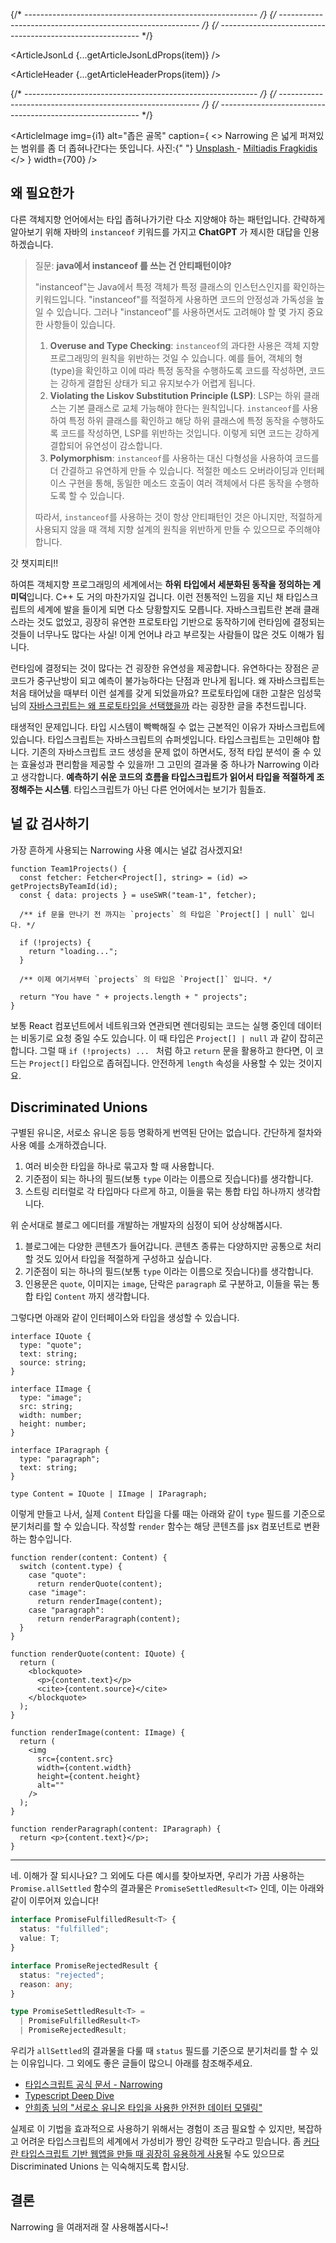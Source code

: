 
{/* ---------------------------------------------------------- */}
{/* ---------------------------------------------------------- */}
{/* ---------------------------------------------------------- */}


<ArticleJsonLd {...getArticleJsonLdProps(item)} />

<ArticleHeader {...getArticleHeaderProps(item)} />

{/* ---------------------------------------------------------- */}
{/* ---------------------------------------------------------- */}
{/* ---------------------------------------------------------- */}

<ArticleImage
  img={i1}
  alt="좁은 골목"
  caption={
    <>
      Narrowing 은 넓게 퍼져있는 범위를 좀 더 좁혀나간다는 뜻입니다. 사진:{" "}
      <a href="https://unsplash.com/ko/s/%EC%82%AC%EC%A7%84/narrowing?utm_source=unsplash&utm_medium=referral&utm_content=creditCopyText">
        Unsplash
      </a>
      -
      <a href="https://unsplash.com/@_miltiadis_?utm_source=unsplash&utm_medium=referral&utm_content=creditCopyText">
        Miltiadis Fragkidis
      </a>
    </>
  }
  width={700}
/>

## 왜 필요한가

다른 객체지향 언어에서는 타입 좁혀나가기란 다소 지양해야 하는 패턴입니다. 간략하게 알아보기 위해 자바의 `instanceof` 키워드를 가지고 **ChatGPT** 가 제시한 대답을 인용하겠습니다.

> 질문: **java에서 instanceof 를 쓰는 건 안티패턴이야?**
>
> "instanceof"는 Java에서 특정 객체가 특정 클래스의 인스턴스인지를 확인하는 키워드입니다. "instanceof"를 적절하게 사용하면 코드의 안정성과 가독성을 높일 수 있습니다. 그러나 "instanceof"를 사용하면서도 고려해야 할 몇 가지 중요한 사항들이 있습니다.
>
> 1. **Overuse and Type Checking**: `instanceof`의 과다한 사용은 객체 지향 프로그래밍의 원칙을 위반하는 것일 수 있습니다. 예를 들어, 객체의 형(type)을 확인하고 이에 따라 특정 동작을 수행하도록 코드를 작성하면, 코드는 강하게 결합된 상태가 되고 유지보수가 어렵게 됩니다.
> 2. **Violating the Liskov Substitution Principle (LSP)**: LSP는 하위 클래스는 기본 클래스로 교체 가능해야 한다는 원칙입니다. `instanceof`를 사용하여 특정 하위 클래스를 확인하고 해당 하위 클래스에 특정 동작을 수행하도록 코드를 작성하면, LSP를 위반하는 것입니다. 이렇게 되면 코드는 강하게 결합되어 유연성이 감소합니다.
> 3. **Polymorphism**: `instanceof`를 사용하는 대신 다형성을 사용하여 코드를 더 간결하고 유연하게 만들 수 있습니다. 적절한 메소드 오버라이딩과 인터페이스 구현을 통해, 동일한 메소드 호출이 여러 객체에서 다른 동작을 수행하도록 할 수 있습니다.
>
> 따라서, `instanceof`를 사용하는 것이 항상 안티패턴인 것은 아니지만, 적절하게 사용되지 않을 때 객체 지향 설계의 원칙을 위반하게 만들 수 있으므로 주의해야 합니다.

갓 챗지피티!!

하여튼 객체지향 프로그래밍의 세계에서는 **하위 타입에서 세분화된 동작을 정의하는 게 미덕**입니다. C++ 도 거의 마찬가지일 겁니다. 이런 전통적인 느낌을 지닌 채 타입스크립트의 세계에 발을 들이게 되면 다소 당황할지도 모릅니다. 자바스크립트란 본래 클래스라는 것도 없었고, 굉장히 유연한 프로토타입 기반으로 동작하기에 런타임에 결정되는 것들이 너무나도 많다는 사실! 이게 언어냐 라고 부르짖는 사람들이 많은 것도 이해가 됩니다.

런타임에 결정되는 것이 많다는 건 굉장한 유연성을 제공합니다. 유연하다는 장점은 곧 코드가 중구난방이 되고 예측이 불가능하다는 단점과 만나게 됩니다. 왜 자바스크립트는 처음 태어났을 때부터 이런 설계를 갖게 되었을까요? 프로토타입에 대한 고찰은 임성묵 님의 [자바스크립트는 왜 프로토타입을 선택했을까](https://medium.com/@limsungmook/%EC%9E%90%EB%B0%94%EC%8A%A4%ED%81%AC%EB%A6%BD%ED%8A%B8%EB%8A%94-%EC%99%9C-%ED%94%84%EB%A1%9C%ED%86%A0%ED%83%80%EC%9E%85%EC%9D%84-%EC%84%A0%ED%83%9D%ED%96%88%EC%9D%84%EA%B9%8C-997f985adb42) 라는 굉장한 글을 추천드립니다.

태생적인 문제입니다. 타입 시스템이 빡빡해질 수 없는 근본적인 이유가 자바스크립트에 있습니다. 타입스크립트는 자바스크립트의 슈퍼셋입니다. 타입스크립트는 고민해야 합니다. 기존의 자바스크립트 코드 생성을 문제 없이 하면서도, 정적 타입 분석이 줄 수 있는 효율성과 편리함을 제공할 수 있을까! 그 고민의 결과물 중 하나가 Narrowing 이라고 생각합니다. **예측하기 쉬운 코드의 흐름을 타입스크립트가 읽어서 타입을 적절하게 조정해주는 시스템**. 타입스크립트가 아닌 다른 언어에서는 보기가 힘들죠.

## 널 값 검사하기

가장 흔하게 사용되는 Narrowing 사용 예시는 널값 검사겠지요!

```tsx
function Team1Projects() {
  const fetcher: Fetcher<Project[], string> = (id) => getProjectsByTeamId(id);
  const { data: projects } = useSWR("team-1", fetcher);

  /** if 문을 만나기 전 까지는 `projects` 의 타입은 `Project[] | null` 입니다. */

  if (!projects) {
    return "loading...";
  }

  /** 이제 여기서부터 `projects` 의 타입은 `Project[]` 입니다. */

  return "You have " + projects.length + " projects";
}
```

보통 React 컴포넌트에서 네트워크와 연관되면 렌더링되는 코드는 실행 중인데 데이터는 비동기로 요청 중일 수도 있습니다. 이 때 타입은 `Project[] | null` 과 같이 잡히곤 합니다. 그럴 때 `if (!projects) ... ` 처럼 하고 `return` 문을 활용하고 한다면, 이 코드는 `Project[]` 타입으로 좁혀집니다. 안전하게 `length` 속성을 사용할 수 있는 것이지요.

## Discriminated Unions

구별된 유니온, 서로소 유니온 등등 명확하게 번역된 단어는 없습니다. 간단하게 절차와 사용 예를 소개하겠습니다.

1. 여러 비슷한 타입을 하나로 묶고자 할 때 사용합니다.
2. 기준점이 되는 하나의 필드(보통 `type` 이라는 이름으로 짓습니다)를 생각합니다.
3. 스트링 리터럴로 각 타입마다 다르게 하고, 이들을 묶는 통합 타입 하나까지 생각합니다.

위 순서대로 블로그 에디터를 개발하는 개발자의 심정이 되어 상상해봅시다.

1. 블로그에는 다양한 콘텐츠가 들어갑니다. 콘텐츠 종류는 다양하지만 공통으로 처리할 것도 있어서 타입을 적절하게 구성하고 싶습니다.
2. 기준점이 되는 하나의 필드(보통 `type` 이라는 이름으로 짓습니다)를 생각합니다.
3. 인용문은 `quote`, 이미지는 `image`, 단락은 `paragraph` 로 구분하고, 이들을 묶는 통합 타입 `Content` 까지 생각합니다.

그렇다면 아래와 같이 인터페이스와 타입을 생성할 수 있습니다.

```tsx
interface IQuote {
  type: "quote";
  text: string;
  source: string;
}

interface IImage {
  type: "image";
  src: string;
  width: number;
  height: number;
}

interface IParagraph {
  type: "paragraph";
  text: string;
}

type Content = IQuote | IImage | IParagraph;
```

이렇게 만들고 나서, 실제 `Content` 타입을 다룰 때는 아래와 같이 `type` 필드를 기준으로 분기처리를 할 수 있습니다. 작성할 `render` 함수는 해당 콘텐츠를 jsx 컴포넌트로 변환하는 함수입니다.

```tsx
function render(content: Content) {
  switch (content.type) {
    case "quote":
      return renderQuote(content);
    case "image":
      return renderImage(content);
    case "paragraph":
      return renderParagraph(content);
  }
}

function renderQuote(content: IQuote) {
  return (
    <blockquote>
      <p>{content.text}</p>
      <cite>{content.source}</cite>
    </blockquote>
  );
}

function renderImage(content: IImage) {
  return (
    <img
      src={content.src}
      width={content.width}
      height={content.height}
      alt=""
    />
  );
}

function renderParagraph(content: IParagraph) {
  return <p>{content.text}</p>;
}
```

---

네. 이해가 잘 되시나요? 그 외에도 다른 예시를 찾아보자면, 우리가 가끔 사용하는 `Promise.allSettled` 함수의 결과물은 `PromiseSettledResult<T>` 인데, 이는 아래와 같이 이루어져 있습니다!

```ts
interface PromiseFulfilledResult<T> {
  status: "fulfilled";
  value: T;
}

interface PromiseRejectedResult {
  status: "rejected";
  reason: any;
}

type PromiseSettledResult<T> =
  | PromiseFulfilledResult<T>
  | PromiseRejectedResult;
```

우리가 `allSettled`의 결과물을 다룰 때 `status` 필드를 기준으로 분기처리를 할 수 있는 이유입니다. 그 외에도 좋은 글들이 많으니 아래를 참조해주세요.

- [타입스크립트 공식 문서 - Narrowing](https://www.typescriptlang.org/docs/handbook/2/narrowing.html#discriminated-unions)
- [Typescript Deep Dive](https://basarat.gitbook.io/typescript/type-system/discriminated-unions)
- [안희종 님의 "서로소 유니온 타입을 사용한 안전한 데이터 모델링"](https://ahnheejong.name/articles/safe-data-modeling-using-disjoint-union-type/)

실제로 이 기법을 효과적으로 사용하기 위해서는 경험이 조금 필요할 수 있지만, 복잡하고 어려운 타입스크립트의 세계에서 가성비가 짱인 강력한 도구라고 믿습니다. 좀 [커다란 타입스크립트 기반 웹앱을 만들 때 굉장히 유용하게 사용](/article/2023-07/ts-data-structure)될 수도 있으므로 Discriminated Unions 는 익숙해지도록 합시당.

## 결론

Narrowing 을 여래저래 잘 사용해봅시다~!
